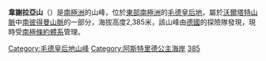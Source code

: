 '''韋謝拉亞山'''（{{lang-en|Vesëlaya Mountain}}）是[[南極洲|南極洲]]的山峰，位於[[東部南極洲|東部南極洲]]的[[毛德皇后地|毛德皇后地]]，屬於[[沃爾塔特山脈|沃爾塔特山脈]]中[[南彼得曼山脈|南彼得曼山脈]]的一部分，海拔高度2,385米，該山峰由[[德國|德國]]的探險隊發現，現時受[[南極條約體系|南極條約體系]]管理。

{{coord|71|38|S|12|32|E|display=title}}

{{DEFAULTSORT:Vesëlaya Mountain}}
[[Category:毛德皇后地山峰|Category:毛德皇后地山峰]]
[[Category:阿斯特里德公主海岸|Category:阿斯特里德公主海岸]]
[[Category:海拔2000公尺至2999公尺的南極洲山峰|385]]

{{PrincessAstridCoast-geo-stub}}